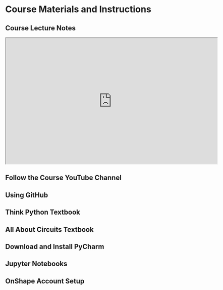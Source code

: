 # Course Materials and Instructions

## Course Lecture Notes
<iframe src="https://docs.google.com/presentation/d/e/2PACX-1vQzhnnscrH02bQAozIj_FHZNBvhkXvO4Ve8OCXYbl47CArRmwCx6anKxsnaLkvEWUpUF5yvsiDHXwwJ/embed?start=false&loop=false&delayms=3000" frameborder="1" width="670" height="398" allowfullscreen="true" mozallowfullscreen="true" webkitallowfullscreen="true"></iframe>

## Follow the Course YouTube Channel

## Using GitHub

## Think Python Textbook

## All About Circuits Textbook

## Download and Install PyCharm

## Jupyter Notebooks

## OnShape Account Setup